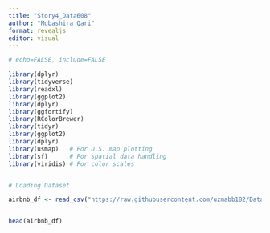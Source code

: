 ```yaml
---
title: "Story4_Data608"
author: "Mubashira Qari"
format: revealjs
editor: visual
---
```

```r
# echo=FALSE, include=FALSE

library(dplyr)
library(tidyverse)
library(readxl)
library(ggplot2)
library(dplyr)
library(ggfortify)
library(RColorBrewer)
library(tidyr)
library(ggplot2)
library(dplyr)
library(usmap)   # For U.S. map plotting
library(sf)      # For spatial data handling 
library(viridis) # For color scales


# Loading Dataset

airbnb_df <- read_csv("https://raw.githubusercontent.com/uzmabb182/Data_608/refs/heads/main/Week_8/nyc_airbnb_listings.csv")


head(airbnb_df)

```

